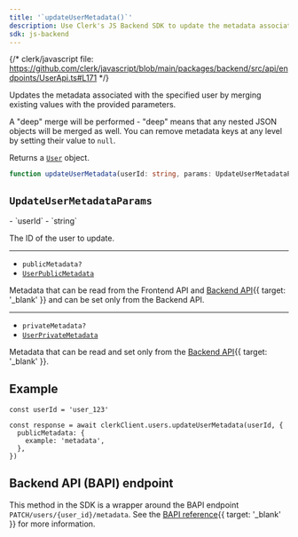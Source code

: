 ```yaml
---
title: '`updateUserMetadata()`'
description: Use Clerk's JS Backend SDK to update the metadata associated with the specified user.
sdk: js-backend
---
```


{/* clerk/javascript file: https://github.com/clerk/javascript/blob/main/packages/backend/src/api/endpoints/UserApi.ts#L171 */}

Updates the metadata associated with the specified user by merging existing values with the provided parameters.

A "deep" merge will be performed - "deep" means that any nested JSON objects will be merged as well. You can remove metadata keys at any level by setting their value to `null`.

Returns a [`User`](/docs/references/backend/types/backend-user) object.

```ts
function updateUserMetadata(userId: string, params: UpdateUserMetadataParams): Promise<User>
```

## `UpdateUserMetadataParams`

<Properties>
  - `userId`
  - `string`

  The ID of the user to update.

  ---

  - `publicMetadata?`
  - [`UserPublicMetadata`](/docs/references/javascript/types/metadata#user-public-metadata)

  Metadata that can be read from the Frontend API and [Backend API](/docs/reference/backend-api){{ target: '_blank' }} and can be set only from the Backend API.

  ---

  - `privateMetadata?`
  - [`UserPrivateMetadata`](/docs/references/javascript/types/metadata#user-private-metadata)

  Metadata that can be read and set only from the [Backend API](/docs/reference/backend-api){{ target: '_blank' }}.
</Properties>

## Example

<Include src="_partials/backend/usage" />

```tsx
const userId = 'user_123'

const response = await clerkClient.users.updateUserMetadata(userId, {
  publicMetadata: {
    example: 'metadata',
  },
})
```

## Backend API (BAPI) endpoint

This method in the SDK is a wrapper around the BAPI endpoint `PATCH/users/{user_id}/metadata`. See the [BAPI reference](/docs/reference/backend-api/tag/users/patch/users/\{user_id}/metadata){{ target: '_blank' }} for more information.
